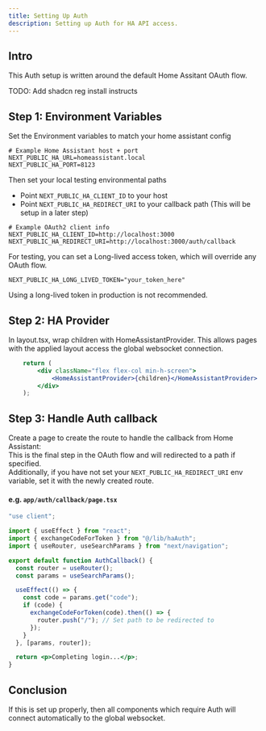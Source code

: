 ```yaml
---
title: Setting Up Auth
description: Setting up Auth for HA API access.
---
```


## Intro
This Auth setup is written around the default Home Assitant OAuth flow.

TODO: Add shadcn reg install instructs

## Step 1: Environment Variables
Set the Environment variables to match your home assistant config
```
# Example Home Assistant host + port
NEXT_PUBLIC_HA_URL=homeassistant.local
NEXT_PUBLIC_HA_PORT=8123
```
Then set your local testing environmental paths
- Point `NEXT_PUBLIC_HA_CLIENT_ID` to your host 
- Point `NEXT_PUBLIC_HA_REDIRECT_URI` to your callback path (This will be setup in a later step)
```
# Example OAuth2 client info
NEXT_PUBLIC_HA_CLIENT_ID=http://localhost:3000
NEXT_PUBLIC_HA_REDIRECT_URI=http://localhost:3000/auth/callback
```

For testing, you can set a Long-lived access token, which will override any OAuth flow.
```
NEXT_PUBLIC_HA_LONG_LIVED_TOKEN="your_token_here"
```
<Callout type="error">
  Using a long-lived token in production is not recommended.
</Callout>

## Step 2: HA Provider
In layout.tsx, wrap children with HomeAssistantProvider.
This allows pages with the applied layout access the global websocket connection.
```jsx
    return (
        <div className="flex flex-col min-h-screen">
            <HomeAssistantProvider>{children}</HomeAssistantProvider>
        </div>
    );
```

## Step 3: Handle Auth callback
Create a page to create the route to handle the callback from Home Assistant:\
This is the final step in the OAuth flow and will redirected to a path if specified.\
Additionally, if you have not set your `NEXT_PUBLIC_HA_REDIRECT_URI` env variable, set it with the newly created route.

#### e.g. `app/auth/callback/page.tsx`
```jsx
"use client";

import { useEffect } from "react";
import { exchangeCodeForToken } from "@/lib/haAuth";
import { useRouter, useSearchParams } from "next/navigation";

export default function AuthCallback() {
  const router = useRouter();
  const params = useSearchParams();

  useEffect(() => {
    const code = params.get("code");
    if (code) {
      exchangeCodeForToken(code).then(() => {
        router.push("/"); // Set path to be redirected to
      });
    }
  }, [params, router]);

  return <p>Completing login...</p>;
}
```

## Conclusion
If this is set up properly, then all components which require Auth will connect automatically to the global websocket.

